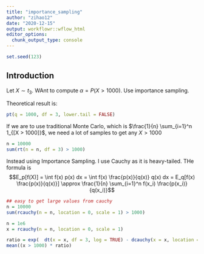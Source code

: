 ```yaml
---
title: "importance_sampling"
author: "zihao12"
date: "2020-12-15"
output: workflowr::wflow_html
editor_options:
  chunk_output_type: console
---
```


```r
set.seed(123)
```


## Introduction
Let $X \sim t_3$. WAnt to compute $\alpha = P(X > 1000)$. Use importance sampling.

Theoretical result is:
```r
pt(q = 1000, df = 3, lower.tail = FALSE)
```
If we are to use traditional Monte Carlo, which is $\frac{1}{n} \sum_{i=1}^n 1_{[X > 1000]}$, we need a lot of samples to get any $X > 1000$
```r
n = 10000
sum(rt(n = n, df = 3) > 1000)
```


Instead using Importance Sampling. I use Cauchy as it is heavy-tailed.
THe formula is $$E_p[f(X)] = \int f(x) p(x) dx = \int f(x) \frac{p(x)}{q(x)} q(x) dx = E_q[f(x) \frac{p(x)}{q(x)}] \approx \frac{1}{n} \sum_{i=1}^n f(x_i) \frac{p(x_i)}{q(x_i)}$$
```r
## easy to get large values from cauchy
n = 10000
sum(rcauchy(n = n, location = 0, scale = 1) > 1000)

n = 1e6
x = rcauchy(n = n, location = 0, scale = 1)

ratio = exp(  dt(x = x, df = 3, log = TRUE) - dcauchy(x = x, location = 0, scale = 1, log = TRUE))
mean((x > 1000) * ratio)
```


